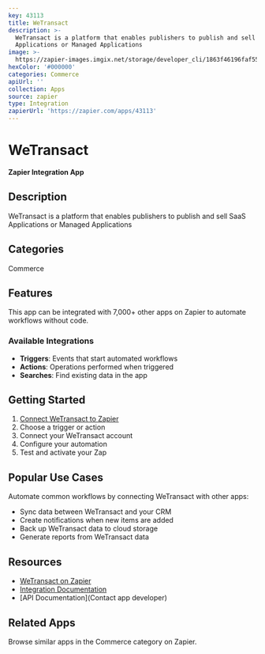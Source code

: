 ```yaml
---
key: 43113
title: WeTransact
description: >-
  WeTransact is a platform that enables publishers to publish and sell SaaS
  Applications or Managed Applications
image: >-
  https://zapier-images.imgix.net/storage/developer_cli/1863f46196faf55ea7aed78c74123827.png?auto=format%2Ccompress&ixlib=python-3.0.0&q=50
hexColor: '#000000'
categories: Commerce
apiUrl: ''
collection: Apps
source: zapier
type: Integration
zapierUrl: 'https://zapier.com/apps/43113'
---
```

# WeTransact

**Zapier Integration App**

## Description

WeTransact is a platform that enables publishers to publish and sell SaaS Applications or Managed Applications

## Categories

Commerce

## Features

This app can be integrated with 7,000+ other apps on Zapier to automate workflows without code.

### Available Integrations

- **Triggers**: Events that start automated workflows
- **Actions**: Operations performed when triggered
- **Searches**: Find existing data in the app

## Getting Started

1. [Connect WeTransact to Zapier](https://zapier.com/apps/43113)
2. Choose a trigger or action
3. Connect your WeTransact account
4. Configure your automation
5. Test and activate your Zap

## Popular Use Cases

Automate common workflows by connecting WeTransact with other apps:

- Sync data between WeTransact and your CRM
- Create notifications when new items are added
- Back up WeTransact data to cloud storage
- Generate reports from WeTransact data

## Resources

- [WeTransact on Zapier](https://zapier.com/apps/43113)
- [Integration Documentation](https://zapier.com/apps/43113/integrations)
- [API Documentation](Contact app developer)

## Related Apps

Browse similar apps in the Commerce category on Zapier.
